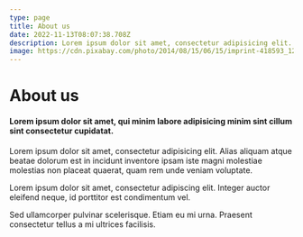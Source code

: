 ```yaml
---
type: page
title: About us
date: 2022-11-13T08:07:38.708Z
description: Lorem ipsum dolor sit amet, consectetur adipisicing elit.
image: https://cdn.pixabay.com/photo/2014/08/15/06/15/imprint-418593_1280.jpg https://cdn.pixabay.com/photo/2017/07/16/07/50/imprint-2508603_1280.jpg
---
```

# About us
#### Lorem ipsum dolor sit amet, qui minim labore adipisicing minim sint cillum sint consectetur cupidatat.

Lorem ipsum dolor sit amet, consectetur adipisicing elit. Alias aliquam atque beatae dolorum est in incidunt inventore ipsam iste magni molestiae molestias non placeat quaerat, quam rem unde veniam voluptate. 

Lorem ipsum dolor sit amet, consectetur adipiscing elit. Integer auctor eleifend neque, id porttitor est condimentum vel.

Sed ullamcorper pulvinar scelerisque. Etiam eu mi urna. Praesent consectetur tellus a mi ultrices facilisis. 

